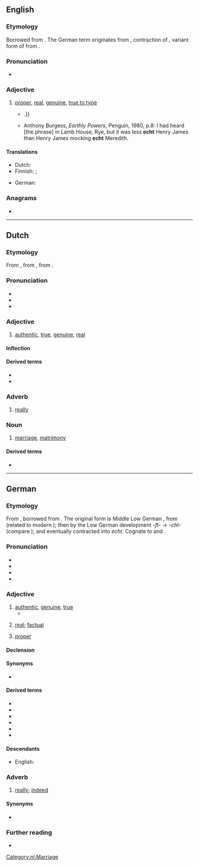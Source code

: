 {{also|-echt}}
==English==
{{was wotd|2011|December|2}}

===Etymology===
Borrowed from {{bor|en|de|echt||real}}. The German term originates from {{etyl|gml|en}} {{m|gml|echt||lawful, genuine}}, contraction of {{m|gml|ehacht}}, variant form of {{m|gml|ehaft||lawful, pertaining to the law}} from {{m|gml|e|ê(e)|law, marriage}}.

===Pronunciation===
* {{IPA|/ɛkt/|lang=en}}

===Adjective===
{{en-adj}}

# [[proper]], [[real]], [[genuine]], [[true to type]]
#* {{quote-journal|2009|January 18|Ross Douthat|When Buckley Met Reagan|New York Times|url=http://www.nytimes.com/2009/01/18/books/review/Douthat-t.html|passage=An '''echt''' Burkean with a snob’s disdain for the contemporary Republican Party, Hart hinted at a road not taken{{...|, in which a Buckley-led conservative intelligentsia might have labored to infiltrate and convert the liberal-leaning Eastern Establishment, rather than making common cause with Sunbelt populists, Reagan Democrats and other faintly embarrassing constituencies}}.}}
#* Anthony Burgess, ''Earthly Powers'', Penguin, 1980, p.8: I had heard [the phrase] in Lamb House, Rye, but it was less '''echt''' Henry James than Henry James mocking '''echt''' Meredith.

====Translations====
{{trans-top|genuine}}
* Dutch: {{t+|nl|echt}}
* Finnish: {{t+|fi|aito}}; {{t+|fi|ehta}} {{q|dialectal}}
{{trans-mid}}
* German: {{t+|de|echt}}
{{trans-bottom}}

===Anagrams===
* {{anagrams|en|Chet|Tech.|chet|etch|hect-|tech}}

----

==Dutch==

===Etymology===
From {{inh|nl|dum|echt}}, from {{inh|nl|odt|*ēhaft}}, from {{inh|nl|gem-pro|*aiwahaftaz}}.

===Pronunciation===
* {{rhymes|ɛxt|lang=nl}}
* {{IPA|/ɛxt/|lang=nl}}
* {{audio|Nl-echt.ogg|audio|lang=nl}}

===Adjective===
{{nl-adj}}

# [[authentic]], [[true]], [[genuine]], [[real]]
#: {{syn|nl|waar}}
#: {{ant|nl|onecht|nep|vals}}

====Inflection====
{{nl-decl-adj}}

====Derived terms====
* {{l|nl|onecht}}
* {{l|nl|in het echt}}

===Adverb===
{{nl-adv}}

# [[really]]

===Noun===
{{nl-noun|m|-|-}}

# [[marriage]], [[matrimony]]
#: {{ux|nl|In de echt verbinden|t=to bind in matrimony}}

====Derived terms====
* {{l|nl|echtscheiding}}

[[Category:nl:Marriage]]

----

==German==

===Etymology===
From {{etyl|gmh|de}} {{m|gmh|echt}}, borrowed from {{etyl|gml|de}} {{m|gml|echt||lawful, genuine}}. The original form is Middle Low German {{m|gml|ēhaft||lawful}}, from {{m|gml|ē||law}} (related to modern {{m|de|Ehe}}); then {{m|gml|ēhacht}} by the Low German development ''-ft-'' → ''-cht-'' (compare {{m|de|Nichte}}); and eventually contracted into ''echt''. Cognate to {{cog|goh|ēhaft||honourable}} and {{cog|nl|echt}}.

===Pronunciation===
* {{IPA|/ɛçt/|lang=de}}
* {{audio|De-at-echt.ogg|audio (Austria)|lang=de}}
* {{audio|De-echt.ogg|Audio|lang=de}}
* {{rhymes|ɛçt|lang=de}}

===Adjective===
{{de-adj|er|echtesten}}

# [[authentic]], [[genuine]], [[true]]
#* {{quote-song
|title=Es möchte echt sein
|album=In Echt
|artist=Die Sterne
|year=1994
|passage=Hallo Lexikon, erklär mir wie das funktioniert / Es möchte '''echt''' sein / '''Echt'''}}
#: {{ux|de|Die Jacke ist aus '''echtem''' Leder.|The jacket is made of '''genuine''' leather.}}
# {{lb|de|chiefly|colloquial}} [[real]]; [[factual]]
#: {{syn|de|wirklich|tatsächlich}}
#: {{ux|de|Der Film ist nah an der '''echten''' Geschichte.|The film is close to the '''real''' story.}}
# {{lb|de|maths}} [[proper]]
#: {{uxi|de|'''echte''' Teilmenge|'''proper''' subset}}

====Declension====
{{de-decl-adj|echt|echter|echtest}}

====Synonyms====
* {{sense|real}} {{l|de|wirklich}}

====Derived terms====
* {{l|de|echtgolden}}
* {{l|de|Echtheit}}
* {{l|de|echt jetzt}}
* {{l|de|echtsilbern}}
* {{l|de|in echt}}
* {{l|de|waschecht}}

====Descendants====
* English: {{l|en|echt}}

===Adverb===
{{de-adv}}

# {{lb|de|chiefly|colloquial}} [[really]]; [[indeed]]

====Synonyms====
* {{l|de|wirklich}}

===Further reading===
* {{R:Duden}}
